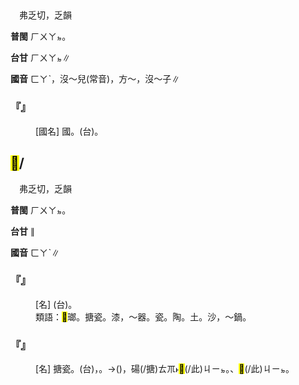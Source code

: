 
=={{ruby|法|ㄈㄚˋ}}==

　弗乏切，乏韻

'''普閩''' <rt>ㄏㄨㄚㆵ</rt>。

'''台甘''' <rt>ㄏㄨㄚㆵ</rt>∥

'''國音''' <rt>ㄈㄚˋ</rt>{{ruby|。|ㄈㄚ}}，沒～兒{{ruby|。|ㄈㄚˇ}}(常音)，方～{{ruby|。|ㄈㄚˊ}}，沒～子∥

    

==='''『{{ruby|法|ㄈㄚˋ}}{{ruby|蘭|ㄌㄢˊ}}{{ruby|西|ㄒㄧ}}』'''===
: [國名] {{ruby|法|ㄈㄚˋ}}國。(台){{ruby|法|ㄏㄨㄚㆵ}}{{ruby|國|ㄍㆦㆶ}}。
    

==<mark>&#xf90ec;</mark>/{{ruby|琺|ㄈㄚˋ}}==

　弗乏切，乏韻

'''普閩''' <rt>ㄏㄨㄚㆵ</rt>。

'''台甘''' {{ruby|琺|ㄏㄨㄚㆵ}}∥

'''國音''' <rt>ㄈㄚˋ</rt>∥

    

==='''『{{ruby|<mark>&#xf90ec;</mark>|ㄈㄚˋ}}{{ruby|瑯|ㄌㄤˊ}}{{ruby|質|ㄓˊ}}』'''===
: [名] (台){{ruby|人|ㄌㄤˊ}}{{ruby|丌|ㆤ}}{{ruby|嘴|ㄘㄨㄧ˪}}{{ruby|齒|ㄎㄧˋ}}{{ruby|表|ㄅㄧㄠˋ}}{{ruby|面|ㆠㄧㄣ˫}}{{ruby|丌|ㆤ}}{{ruby|物|ㆠㄨㆵ ͘}}{{ruby|質|ㄐㄧㆵ}}。
:類語：<mark>&#xf90ec;</mark>瑯。搪瓷。漆，～器。瓷。陶。土。沙，～鍋。
:
    

==='''『{{ruby|<mark>&#xf90ec;</mark>|ㄈㄚˋ}}{{ruby|瑯|ㄌㄤˊ}}』'''===
: [名] 搪瓷。(台){{ruby|一|ㄐㄧㆵ ͘}}{{ruby|種|ㄐㄧㆲˋ}}{{ruby|丌|ㆤ}}{{ruby|玻|ㄅㄜ}}{{ruby|<mark>&#xf8f6e;</mark>|ㄌㆤˊ}}{{ruby|質|ㄐㄧㆵ}}，{{ruby|通|ㄊㄤ}}{{ruby|做|ㄗㄨㆤ˪/ㄗㄜ˪}}{{ruby|防|ㄏㆲˊ}}{{ruby|腐|ㄏㄨˋ}}{{ruby|劑|ㄗㆤ˫/ㄗㆤ}}。→{{ruby|過|ㄍㄨㆤ˪/ㄍㆤ˪}}{{ruby|碭|ㄊㆭ˫}}({{ruby|丌|ㆤ}}){{ruby|<mark>&#xffc5b;</mark>|ㄏㄨㄧˊ}}{{ruby|仔|ㄚ}}，{{ruby|俗|ㄒㄧㆦㆶ ͘}}{{ruby|語|ㆣㄨˋ/ㆣㄧˋ}}{{ruby|湳|ㄌㆰˊ}}碭(/搪)<rt>ㄊㆭ˫</rt>{{ruby|亦|ㄧㄚㆷ ͘}}{{ruby|是|ㄒㄧ˫}}<mark>&#xffb50;</mark>(/此)<rt>ㄐㄧㆵ</rt>{{ruby|類|ㄌㄨㄧ˫}}{{ruby|丌|ㆤ}}{{ruby|物|ㆠㄨㆵ ͘}}{{ruby|質|ㄐㄧㆵ}}。{{ruby|七|ㄑㄧㆵ}}{{ruby|寶|ㄅㄜˋ}}{{ruby|燒|ㄒㄧㄜ}}、{{ruby|景|ㄍㄧㄥˋ}}{{ruby|泰|ㄊㄞ˪}}{{ruby|藍|ㄌㆰˊ}}{{ruby|是|ㄒㄧ˫}}{{ruby|利|ㄌㄧ˫}}{{ruby|用|ㄧㆲ˫}}<mark>&#xffb50;</mark>(/此)<rt>ㄐㄧㆵ</rt>{{ruby|類|ㄌㄨㄧ˫}}{{ruby|物|ㆠㄨㆵ ͘}}{{ruby|質|ㄐㄧㆵ}}{{ruby|丌|ㆤ}}{{ruby|製|ㄗㆤ˪}}{{ruby|品|ㄆㄧㄣˋ}}。
    
